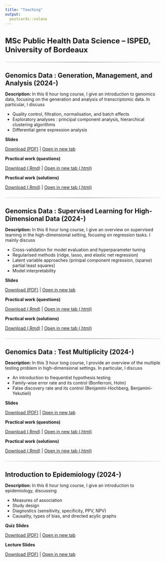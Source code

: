 ```yaml
---
title: "Teaching"
output:
  postcards::solana
---
```


<h1 style="font-size:1.5rem; font-weight:700; margin-bottom:1rem;">
  MSc Public Health Data Science – ISPED, University of Bordeaux
</h1>

<hr style="border:0; height:3px;
    background: linear-gradient(90deg, rgba(0,0,0,0.06), rgba(0,0,0,0.22), rgba(0,0,0,0.06));
    margin:1.5rem 0;">

<h1 style="font-size:1.3rem; font-weight:700; margin-bottom:0.25rem;">
Genomics Data : Generation, Management, and Analysis (2024-)
</h1>

**Description: **
In this 6 hour long course, I give an introduction to genomics data, focusing on the generation and analysis of transcriptomic data. In particular, I discuss

- Quality control, filtration, normalisation, and batch effects
- Exploratory analyses : principal component analysis, hierarchical clustering algorithms
- Differential gene expression analysis

**Slides**
<p>
  <a href="slides/Genomics Data - Generation, Management, and Analysis (2025).pdf" download>Download (PDF)</a> |
  <a href="slides/Genomics Data - Generation, Management, and Analysis (2025).pdf" target="_blank" rel="noopener noreferrer">Open in new tab</a>
</p>


**Practical work (questions)**
<p>
  <a href="practicals/PHDS_omics_GMA_2025_questions.Rmd" download>Download (.Rmd)</a> |
  <a href="practicals/PHDS_omics_GMA_2025_questions.html" target="_blank" rel="noopener noreferrer">Open in new tab (.html)</a>
</p>

**Practical work (solutions)**
<p>
  <a href="practicals/PHDS_omics_GMA_2025_solutions.Rmd" download>Download (.Rmd)</a> |
  <a href="practicals/PHDS_omics_GMA_2025_solutions.html" target="_blank" rel="noopener noreferrer">Open in new tab (.html)</a>
</p>

<hr style="border:0; height:3px;
    background: linear-gradient(90deg, rgba(0,0,0,0.06), rgba(0,0,0,0.22), rgba(0,0,0,0.06));
    margin:1.5rem 0;">
    
    
    
    
<h1 style="font-size:1.3rem; font-weight:700; margin-bottom:0.25rem;">
Genomics Data : Supervised Learning for High-Dimensional Data (2024-)
</h1>

**Description: **
In this 6 hour long course, I give an overview on supervised learning in the high-dimensional setting, focusing on regression tasks. I mainly discuss

- Cross-validation for model evaluation and hyperparameter tuning
- Regularised methods (ridge, lasso, and elastic net regression)
- Latent variable approaches (prinipal component regression, (sparse) partial least squares)
- Model interpretability

**Slides**
<p>
  <a href="slides/Genomics Data - Supervised Learning for High-Dimensional Data (2025).pdf" download>Download (PDF)</a> |
  <a href="slides/Genomics Data - Supervised Learning for High-Dimensional Data (2025).pdf" target="_blank" rel="noopener noreferrer">Open in new tab</a>
</p>


**Practical work (questions)**
<p>
  <a href="practicals/PHDS_omics_supervisedlearning_2025_questions.Rmd" download>Download (.Rmd)</a> |
  <a href="practicals/PHDS_omics_supervisedlearning_2025_questions.html" target="_blank" rel="noopener noreferrer">Open in new tab (.html)</a>
</p>

**Practical work (solutions)**
<p>
  <a href="practicals/PHDS_omics_supervisedlearning_2025_solutions.Rmd" download>Download (.Rmd)</a> |
  <a href="practicals/PHDS_omics_supervisedlearning_2025_solutions.html" target="_blank" rel="noopener noreferrer">Open in new tab (.html)</a>
</p>


<hr style="border:0; height:3px;
    background: linear-gradient(90deg, rgba(0,0,0,0.06), rgba(0,0,0,0.22), rgba(0,0,0,0.06));
    margin:1.5rem 0;">
    
    
    
    
<h1 style="font-size:1.3rem; font-weight:700; margin-bottom:0.25rem;">
Genomics Data : Test Multiplicity (2024-)
</h1>

**Description: **
In this 3 hour long course, I provide an overview of the multiple testing problem in high-dimensional settings. In particular, I discuss

- An introduction to frequentist hypothesis testing
- Family-wise error rate and its control (Bonferroni, Holm)
- False discovery rate and its control (Benjamini-Hochberg, Benjamini-Yekutieli)

**Slides**
<p>
  <a href="slides/Genomics Data - Test Multiplicity (2025).pdf" download>Download (PDF)</a> |
  <a href="slides/Genomics Data - Test Multiplicity (2025).pdf" target="_blank" rel="noopener noreferrer">Open in new tab</a>
</p>


**Practical work (questions)**
<p>
  <a href="practicals/PHDS_omics_multiplicity_2025_questions.Rmd" download>Download (.Rmd)</a> |
  <a href="practicals/PHDS_omics_multiplicity_2025_questions.html" target="_blank" rel="noopener noreferrer">Open in new tab (.html)</a>
</p>

**Practical work (solutions)**
<p>
  <a href="practicals/PHDS_omics_multiplicity_2025_solutions.Rmd" download>Download (.Rmd)</a> |
  <a href="practicals/PHDS_omics_multiplicity_2025_solutions.html" target="_blank" rel="noopener noreferrer">Open in new tab (.html)</a>
</p>
    
    
<hr style="border:0; height:3px;
    background: linear-gradient(90deg, rgba(0,0,0,0.06), rgba(0,0,0,0.22), rgba(0,0,0,0.06));
    margin:1.5rem 0;">

<h1 style="font-size:1.3rem; font-weight:700; margin-bottom:0.25rem;">
Introduction to Epidemiology (2024-)
</h1>

**Description: **
In this 6 hour long course, I give an introduction to epidemiology, discussing

- Measures of association
- Study design
- Diagnostics (sensitivity, specificity, PPV, NPV)
- Causality, types of bias, and directed acylic graphs

**Quiz Slides**
<p>
  <a href="slides/Core Principles of Epidemiology - Quiz (2025).pdf" download>Download (PDF)</a> |
  <a href="slides/Core Principles of Epidemiology - Quiz (2025).pdf" target="_blank" rel="noopener noreferrer">Open in new tab</a>
</p>

**Lecture Slides**
<p>
  <a href="slides/Core Principles of Epidemiology - DAGs (2025).pdf" download>Download (PDF)</a> |
  <a href="slides/Core Principles of Epidemiology - DAGs (2025).pdf" target="_blank" rel="noopener noreferrer">Open in new tab</a>
</p>
